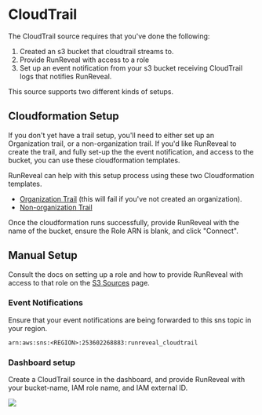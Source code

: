 # CloudTrail

The CloudTrail source requires that you've done the following:
1. Created an s3 bucket that cloudtrail streams to.
2. Provide RunReveal with access to a role 
3. Set up an event notification from your s3 bucket receiving CloudTrail logs that notifies RunReveal.

This source supports two different kinds of setups.

## Cloudformation Setup
If you don't yet have a trail setup, you'll need to either set up an Organization trail, or a non-organization trail. If you'd like RunReveal to create the trail, and fully set-up the the event notification, and access to the bucket, you can use these cloudformation templates.

RunReveal can help with this setup process using these two Cloudformation templates.
- [Organization Trail](https://us-east-2.console.aws.amazon.com/cloudformation/home?region=us-east-2#/stacks/create?templateURL=https://runreveal-public-assets.s3.us-east-2.amazonaws.com/runreveal-cloudformation.yml&stackName=RunRevealSetup) (this will fail if you've not created an organization).
- [Non-organization Trail](https://us-east-2.console.aws.amazon.com/cloudformation/home?region=us-east-2#/stacks/create?templateURL=https://runreveal-public-assets.s3.us-east-2.amazonaws.com/runreveal-cloudformation-noorg.yml&stackName=RunRevealSetupNoOrgs)

Once the cloudformation runs successfully, provide RunReveal with the name of the bucket, ensure the Role ARN is blank, and click "Connect".


## Manual Setup
Consult the docs on setting up a role and how to provide RunReveal with access to that role on the [S3 Sources](/Sources/S3-Sources) page.

### Event Notifications
Ensure that your event notifications are being forwarded to this sns topic in your region.
```
arn:aws:sns:<REGION>:253602268883:runreveal_cloudtrail
```

### Dashboard setup
Create a CloudTrail source in the dashboard, and provide RunReveal with your bucket-name, IAM role name, and IAM external ID.

<img src="/cloudtrail-1.png"/>